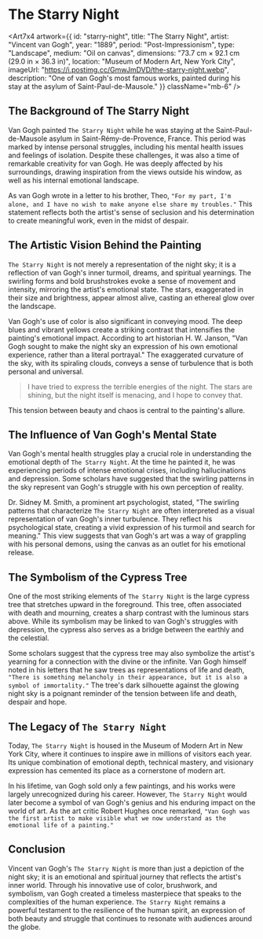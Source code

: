
# The Starry Night

<Art7x4 
  artwork={{
    id: "starry-night",
    title: "The Starry Night",
    artist: "Vincent van Gogh",
    year: "1889",
    period: "Post-Impressionism",
    type: "Landscape",
    medium: "Oil on canvas",
    dimensions: "73.7 cm × 92.1 cm (29.0 in × 36.3 in)",
    location: "Museum of Modern Art, New York City",
    imageUrl: "https://i.postimg.cc/GmwJmDVD/the-starry-night.webp",
    description: "One of van Gogh's most famous works, painted during his stay at the asylum of Saint-Paul-de-Mausole."
  }} 
  className="mb-6" 
/>


## The Background of The Starry Night

Van Gogh painted `The Starry Night` while he was staying at the Saint-Paul-de-Mausole asylum in Saint-Rémy-de-Provence, France. This period was marked by intense personal struggles, including his mental health issues and feelings of isolation. Despite these challenges, it was also a time of remarkable creativity for van Gogh. He was deeply affected by his surroundings, drawing inspiration from the views outside his window, as well as his internal emotional landscape.

As van Gogh wrote in a letter to his brother, Theo, `"For my part, I'm alone, and I have no wish to make anyone else share my troubles."` This statement reflects both the artist's sense of seclusion and his determination to create meaningful work, even in the midst of despair.

## The Artistic Vision Behind the Painting

`The Starry Night` is not merely a representation of the night sky; it is a reflection of van Gogh's inner turmoil, dreams, and spiritual yearnings. The swirling forms and bold brushstrokes evoke a sense of movement and intensity, mirroring the artist's emotional state. The stars, exaggerated in their size and brightness, appear almost alive, casting an ethereal glow over the landscape.

Van Gogh's use of color is also significant in conveying mood. The deep blues and vibrant yellows create a striking contrast that intensifies the painting's emotional impact. According to art historian H. W. Janson, "Van Gogh sought to make the night sky an expression of his own emotional experience, rather than a literal portrayal." The exaggerated curvature of the sky, with its spiraling clouds, conveys a sense of turbulence that is both personal and universal.

> I have tried to express the terrible energies of the night. The stars are shining, but the night itself is menacing, and I hope to convey that.

This tension between beauty and chaos is central to the painting's allure.

## The Influence of Van Gogh's Mental State

Van Gogh's mental health struggles play a crucial role in understanding the emotional depth of `The Starry Night`. At the time he painted it, he was experiencing periods of intense emotional crises, including hallucinations and depression. Some scholars have suggested that the swirling patterns in the sky represent van Gogh's struggle with his own perception of reality.

Dr. Sidney M. Smith, a prominent art psychologist, stated, "The swirling patterns that characterize `The Starry Night` are often interpreted as a visual representation of van Gogh's inner turbulence. They reflect his psychological state, creating a vivid expression of his turmoil and search for meaning." This view suggests that van Gogh's art was a way of grappling with his personal demons, using the canvas as an outlet for his emotional release.

## The Symbolism of the Cypress Tree

One of the most striking elements of `The Starry Night` is the large cypress tree that stretches upward in the foreground. This tree, often associated with death and mourning, creates a sharp contrast with the luminous stars above. While its symbolism may be linked to van Gogh's struggles with depression, the cypress also serves as a bridge between the earthly and the celestial.


Some scholars suggest that the cypress tree may also symbolize the artist's yearning for a connection with the divine or the infinite. Van Gogh himself noted in his letters that he saw trees as representations of life and death, `"There is something melancholy in their appearance, but it is also a symbol of immortality."` The tree's dark silhouette against the glowing night sky is a poignant reminder of the tension between life and death, despair and hope.

## The Legacy of `The Starry Night`

Today, `The Starry Night` is housed in the Museum of Modern Art in New York City, where it continues to inspire awe in millions of visitors each year. Its unique combination of emotional depth, technical mastery, and visionary expression has cemented its place as a cornerstone of modern art.


In his lifetime, van Gogh sold only a few paintings, and his works were largely unrecognized during his career. However, `The Starry Night` would later become a symbol of van Gogh's genius and his enduring impact on the world of art. As the art critic Robert Hughes once remarked, `"Van Gogh was the first artist to make visible what we now understand as the emotional life of a painting."`

## Conclusion

Vincent van Gogh's `The Starry Night` is more than just a depiction of the night sky; it is an emotional and spiritual journey that reflects the artist's inner world. Through his innovative use of color, brushwork, and symbolism, van Gogh created a timeless masterpiece that speaks to the complexities of the human experience. `The Starry Night` remains a powerful testament to the resilience of the human spirit, an expression of both beauty and struggle that continues to resonate with audiences around the globe.


